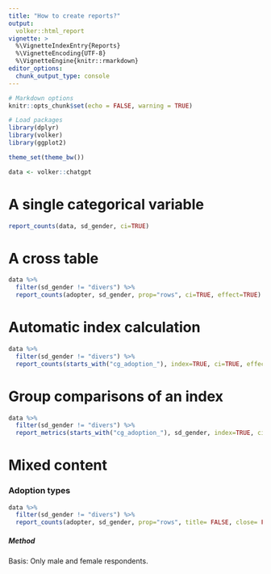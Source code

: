 ---
title: "How to create reports?"
output: 
  volker::html_report
vignette: >
  %\VignetteIndexEntry{Reports}
  %\VignetteEncoding{UTF-8}
  %\VignetteEngine{knitr::rmarkdown}
editor_options: 
  chunk_output_type: console
---

```{r include=FALSE}

# Markdown options
knitr::opts_chunk$set(echo = FALSE, warning = TRUE)

# Load packages
library(dplyr)
library(volker)
library(ggplot2)

theme_set(theme_bw())

data <- volker::chatgpt

```


# A single categorical variable

```{r}
report_counts(data, sd_gender, ci=TRUE)
```

# A cross table

```{r}
data %>% 
  filter(sd_gender != "divers") %>% 
  report_counts(adopter, sd_gender, prop="rows", ci=TRUE, effect=TRUE)
```

# Automatic index calculation
```{r}

data %>% 
  filter(sd_gender != "divers") %>% 
  report_counts(starts_with("cg_adoption_"), index=TRUE, ci=TRUE, effect=TRUE)

```


# Group comparisons of an index
```{r}
data %>% 
  filter(sd_gender != "divers") %>% 
  report_metrics(starts_with("cg_adoption_"), sd_gender, index=TRUE, ci=TRUE, effect=TRUE)

```

# Mixed content

### Adoption types

```{r}
data %>% 
  filter(sd_gender != "divers") %>% 
  report_counts(adopter, sd_gender, prop="rows", title= FALSE, close= FALSE)
```


##### Method
Basis: Only male and female respondents.

#### {-}

